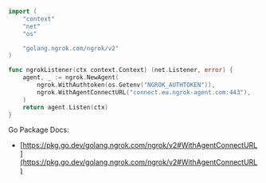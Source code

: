 ```go
import (
	"context"
	"net"
	"os"

	"golang.ngrok.com/ngrok/v2"
)

func ngrokListener(ctx context.Context) (net.Listener, error) {
	agent, _ := ngrok.NewAgent(
		ngrok.WithAuthtoken(os.Getenv("NGROK_AUTHTOKEN")),
		ngrok.WithAgentConnectURL("connect.eu.ngrok-agent.com:443"),
	)
	return agent.Listen(ctx)
}
```

Go Package Docs:

- [https://pkg.go.dev/golang.ngrok.com/ngrok/v2#WithAgentConnectURL](https://pkg.go.dev/golang.ngrok.com/ngrok/v2#WithAgentConnectURL)
